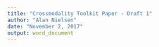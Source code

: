 ```yaml
---
title: "Crossmodality Toolkit Paper - Draft 1"
author: "Alan Nielsen"
date: "November 2, 2017"
output: word_document
---
```


